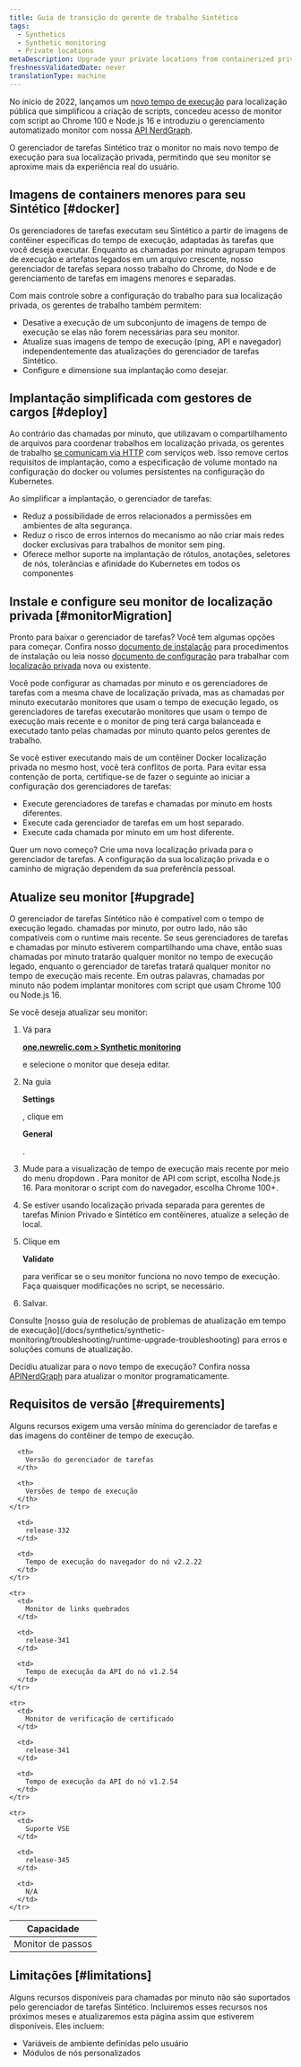 ```yaml
---
title: Guia de transição do gerente de trabalho Sintético
tags:
  - Synthetics
  - Synthetic monitoring
  - Private locations
metaDescription: Upgrade your private locations from containerized private minion (CPM) to the synthetics job manager
freshnessValidatedDate: never
translationType: machine
---
```


No início de 2022, lançamos um [novo tempo de execução](/docs/synthetics/synthetic-monitoring/using-monitors/new-runtime) para localização pública que simplificou a criação de scripts, concedeu acesso de monitor com script ao Chrome 100 e Node.js 16 e introduziu o gerenciamento automatizado monitor com nossa [API NerdGraph](/docs/apis/nerdgraph/examples/nerdgraph-synthetics-tutorial).

O gerenciador de tarefas Sintético traz o monitor no mais novo tempo de execução para sua localização privada, permitindo que seu monitor se aproxime mais da experiência real do usuário.

## Imagens de containers menores para seu Sintético [#docker]

Os gerenciadores de tarefas executam seu Sintético a partir de imagens de contêiner específicas do tempo de execução, adaptadas às tarefas que você deseja executar. Enquanto as chamadas por minuto agrupam tempos de execução e artefatos legados em um arquivo crescente, nosso gerenciador de tarefas separa nosso trabalho do Chrome, do Node e de gerenciamento de tarefas em imagens menores e separadas.

Com mais controle sobre a configuração do trabalho para sua localização privada, os gerentes de trabalho também permitem:

* Desative a execução de um subconjunto de imagens de tempo de execução se elas não forem necessárias para seu monitor.
* Atualize suas imagens de tempo de execução (ping, API e navegador) independentemente das atualizações do gerenciador de tarefas Sintético.
* Configure e dimensione sua implantação como desejar.

## Implantação simplificada com gestores de cargos [#deploy]

Ao contrário das chamadas por minuto, que utilizavam o compartilhamento de arquivos para coordenar trabalhos em localização privada, os gerentes de trabalho [se comunicam via HTTP](/docs/synthetics/synthetic-monitoring/private-locations/install-job-manager) com serviços web. Isso remove certos requisitos de implantação, como a especificação de volume montado na configuração do docker ou volumes persistentes na configuração do Kubernetes.

Ao simplificar a implantação, o gerenciador de tarefas:

* Reduz a possibilidade de erros relacionados a permissões em ambientes de alta segurança.
* Reduz o risco de erros internos do mecanismo ao não criar mais redes docker exclusivas para trabalhos de monitor sem ping.
* Oferece melhor suporte na implantação de rótulos, anotações, seletores de nós, tolerâncias e afinidade do Kubernetes em todos os componentes

## Instale e configure seu monitor de localização privada [#monitorMigration]

Pronto para baixar o gerenciador de tarefas? Você tem algumas opções para começar. Confira nosso [documento de instalação](/docs/synthetics/synthetic-monitoring/private-locations/install-job-manager) para procedimentos de instalação ou leia nosso [documento de configuração](/docs/synthetics/synthetic-monitoring/private-locations/job-manager-configuration) para trabalhar com [localização privada](/docs/synthetics/synthetic-monitoring/private-locations/private-locations-overview-monitor-internal-sites-add-new-locations) nova ou existente.

Você pode configurar as chamadas por minuto e os gerenciadores de tarefas com a mesma chave de localização privada, mas as chamadas por minuto executarão monitores que usam o tempo de execução legado, os gerenciadores de tarefas executarão monitores que usam o tempo de execução mais recente e o monitor de ping terá carga balanceada e executado tanto pelas chamadas por minuto quanto pelos gerentes de trabalho.

Se você estiver executando mais de um contêiner Docker localização privada no mesmo host, você terá conflitos de porta. Para evitar essa contenção de porta, certifique-se de fazer o seguinte ao iniciar a configuração dos gerenciadores de tarefas:

* Execute gerenciadores de tarefas e chamadas por minuto em hosts diferentes.
* Execute cada gerenciador de tarefas em um host separado.
* Execute cada chamada por minuto em um host diferente.

Quer um novo começo? Crie uma nova localização privada para o gerenciador de tarefas. A configuração da sua localização privada e o caminho de migração dependem da sua preferência pessoal.

## Atualize seu monitor [#upgrade]

O gerenciador de tarefas Sintético não é compatível com o tempo de execução legado. chamadas por minuto, por outro lado, não são compatíveis com o runtime mais recente. Se seus gerenciadores de tarefas e chamadas por minuto estiverem compartilhando uma chave, então suas chamadas por minuto tratarão qualquer monitor no tempo de execução legado, enquanto o gerenciador de tarefas tratará qualquer monitor no tempo de execução mais recente. Em outras palavras, chamadas por minuto não podem implantar monitores com script que usam Chrome 100 ou Node.js 16.

Se você deseja atualizar seu monitor:

1. Vá para

   <DoNotTranslate>**[one.newrelic.com > Synthetic monitoring](https://one.newrelic.com/synthetics-nerdlets)**</DoNotTranslate>

   e selecione o monitor que deseja editar.

2. Na guia

   <DoNotTranslate>**Settings**</DoNotTranslate>

   , clique em

   <DoNotTranslate>**General**</DoNotTranslate>

   .

3. Mude para a visualização de tempo de execução mais recente por meio do menu dropdown . Para monitor de API com script, escolha Node.js 16. Para monitorar o script com do navegador, escolha Chrome 100+.

4. Se estiver usando localização privada separada para gerentes de tarefas Minion Privado e Sintético em contêineres, atualize a seleção de local.

5. Clique em

   <DoNotTranslate>**Validate**</DoNotTranslate>

   para verificar se o seu monitor funciona no novo tempo de execução. Faça quaisquer modificações no script, se necessário.

6. Salvar.

<Callout variant="tip">
  Consulte [nosso guia de resolução de problemas de atualização em tempo de execução](/docs/synthetics/synthetic-monitoring/troubleshooting/runtime-upgrade-troubleshooting) para erros e soluções comuns de atualização.
</Callout>

Decidiu atualizar para o novo tempo de execução? Confira nossa [APINerdGraph](/docs/apis/nerdgraph/examples/nerdgraph-synthetics-tutorial/#update-monitors) para atualizar o monitor programaticamente.

## Requisitos de versão [#requirements]

Alguns recursos exigem uma versão mínima do gerenciador de tarefas e das imagens do contêiner de tempo de execução.

<table id="min-versions">
  <thead>
    <tr>
      <th>
        Capacidade
      </th>

      <th>
        Versão do gerenciador de tarefas
      </th>

      <th>
        Versões de tempo de execução
      </th>
    </tr>
  </thead>

  <tbody>
    <tr>
      <td>
        Monitor de passos
      </td>

      <td>
        release-332
      </td>

      <td>
        Tempo de execução do navegador do nó v2.2.22
      </td>
    </tr>

    <tr>
      <td>
        Monitor de links quebrados
      </td>

      <td>
        release-341
      </td>

      <td>
        Tempo de execução da API do nó v1.2.54
      </td>
    </tr>

    <tr>
      <td>
        Monitor de verificação de certificado
      </td>

      <td>
        release-341
      </td>

      <td>
        Tempo de execução da API do nó v1.2.54
      </td>
    </tr>

    <tr>
      <td>
        Suporte VSE
      </td>

      <td>
        release-345
      </td>

      <td>
        N/A
      </td>
    </tr>
  </tbody>
</table>

## Limitações [#limitations]

Alguns recursos disponíveis para chamadas por minuto não são suportados pelo gerenciador de tarefas Sintético. Incluiremos esses recursos nos próximos meses e atualizaremos esta página assim que estiverem disponíveis. Eles incluem:

* Variáveis de ambiente definidas pelo usuário
* Módulos de nós personalizados